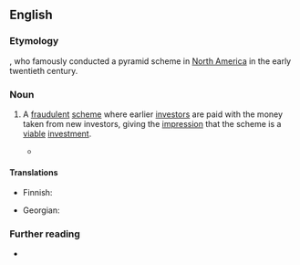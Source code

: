 ==English==

===Etymology===
{{named-after|en|Charles Ponzi|wplink==|born=1882|died=1949|occ=con artist}}, who famously conducted a pyramid scheme in [[North America]] in the early twentieth century.

===Noun===
{{en-noun}}

# A [[fraudulent]] [[scheme]] where earlier [[investor]]s are paid with the money taken from new investors, giving the [[impression]] that the scheme is a [[viable]] [[investment]].
#: {{syn|en|Ponzi scam}}
#* {{quote-journal|en|author=Diana B. Henriques|title=Bernard Madoff, Architect of Largest Ponzi Scheme in History, Is Dead at 82|work=The New York Times|date=2021-04-14|url=https://www.nytimes.com/2021/04/14/business/bernie-madoff-dead.html|issn=0362-4331|passage=Bernard L. Madoff, the one-time senior statesman of Wall Street who in 2008 became the human face of an era of financial misdeeds and missteps for running the largest and possibly most devastating '''Ponzi scheme''' in financial history, died on Wednesday at the Federal Medical Center in Butner, N.C. He was 82.}}

====Translations====
{{trans-top|illicit money-making scheme}}
* Finnish: {{t+|fi|Ponzi-huijaus}}
{{trans-mid}}
* Georgian: {{t|ka|პონცის სქემა}}
{{trans-bottom}}

===Further reading===
* {{pedia}}